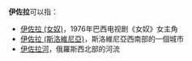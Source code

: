 '''伊佐拉'''可以指：

*[[伊佐拉_(女奴)|伊佐拉 (女奴)]]，1976年巴西电视剧《女奴》女主角
*[[伊佐拉_(斯洛維尼亞)|伊佐拉 (斯洛維尼亞)]]，斯洛維尼亞西南部的一個城市
*[[伊佐拉河|伊佐拉河]]，俄羅斯西北部的河流

{{Disambig|Cat=三字消歧义}}